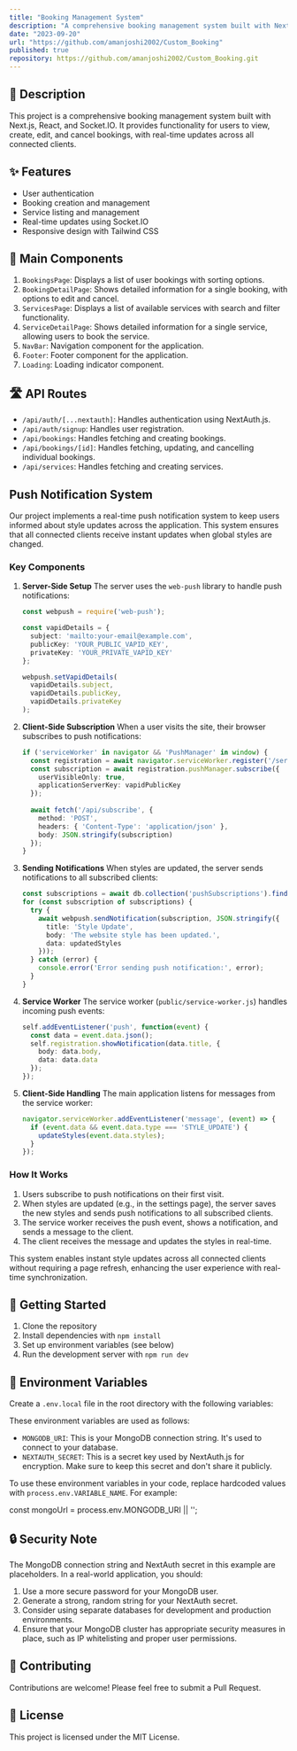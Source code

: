 ```yaml
---
title: "Booking Management System"
description: "A comprehensive booking management system built with Next.js, React, and Socket.IO, providing real-time updates and push notifications."
date: "2023-09-20"
url: "https://github.com/amanjoshi2002/Custom_Booking"
published: true
repository: https://github.com/amanjoshi2002/Custom_Booking.git
---
```


## 📝 Description

This project is a comprehensive booking management system built with Next.js, React, and Socket.IO. It provides functionality for users to view, create, edit, and cancel bookings, with real-time updates across all connected clients.

## ✨ Features

- User authentication
- Booking creation and management
- Service listing and management
- Real-time updates using Socket.IO
- Responsive design with Tailwind CSS

## 🚀 Main Components

1. `BookingsPage`: Displays a list of user bookings with sorting options.
2. `BookingDetailPage`: Shows detailed information for a single booking, with options to edit and cancel.
3. `ServicesPage`: Displays a list of available services with search and filter functionality.
4. `ServiceDetailPage`: Shows detailed information for a single service, allowing users to book the service.
5. `NavBar`: Navigation component for the application.
6. `Footer`: Footer component for the application.
7. `Loading`: Loading indicator component.

## 🛣️ API Routes

- `/api/auth/[...nextauth]`: Handles authentication using NextAuth.js.
- `/api/auth/signup`: Handles user registration.
- `/api/bookings`: Handles fetching and creating bookings.
- `/api/bookings/[id]`: Handles fetching, updating, and cancelling individual bookings.
- `/api/services`: Handles fetching and creating services.

## Push Notification System

Our project implements a real-time push notification system to keep users informed about style updates across the application. This system ensures that all connected clients receive instant updates when global styles are changed.

### Key Components

1. **Server-Side Setup**
   The server uses the `web-push` library to handle push notifications:

   ```typescript
   const webpush = require('web-push');

   const vapidDetails = {
     subject: 'mailto:your-email@example.com',
     publicKey: 'YOUR_PUBLIC_VAPID_KEY',
     privateKey: 'YOUR_PRIVATE_VAPID_KEY'
   };

   webpush.setVapidDetails(
     vapidDetails.subject,
     vapidDetails.publicKey,
     vapidDetails.privateKey
   );
   ```

2. **Client-Side Subscription**
   When a user visits the site, their browser subscribes to push notifications:

   ``` typescript
   if ('serviceWorker' in navigator && 'PushManager' in window) {
     const registration = await navigator.serviceWorker.register('/service-worker.js');
     const subscription = await registration.pushManager.subscribe({
       userVisibleOnly: true,
       applicationServerKey: vapidPublicKey
     });
     
     await fetch('/api/subscribe', {
       method: 'POST',
       headers: { 'Content-Type': 'application/json' },
       body: JSON.stringify(subscription)
     });
   }
   ```

3. **Sending Notifications**
   When styles are updated, the server sends notifications to all subscribed clients:

   ```typescript
   const subscriptions = await db.collection('pushSubscriptions').find({}).toArray();
   for (const subscription of subscriptions) {
     try {
       await webpush.sendNotification(subscription, JSON.stringify({
         title: 'Style Update',
         body: 'The website style has been updated.',
         data: updatedStyles
       }));
     } catch (error) {
       console.error('Error sending push notification:', error);
     }
   }
   ```

4. **Service Worker**
   The service worker (`public/service-worker.js`) handles incoming push events:

   ```typescript
   self.addEventListener('push', function(event) {
     const data = event.data.json();
     self.registration.showNotification(data.title, {
       body: data.body,
       data: data.data
     });
   });
   ```

5. **Client-Side Handling**
   The main application listens for messages from the service worker:

   ```typescript
   navigator.serviceWorker.addEventListener('message', (event) => {
     if (event.data && event.data.type === 'STYLE_UPDATE') {
       updateStyles(event.data.styles);
     }
   });
   ```

### How It Works

1. Users subscribe to push notifications on their first visit.
2. When styles are updated (e.g., in the settings page), the server saves the new styles and sends push notifications to all subscribed clients.
3. The service worker receives the push event, shows a notification, and sends a message to the client.
4. The client receives the message and updates the styles in real-time.

This system enables instant style updates across all connected clients without requiring a page refresh, enhancing the user experience with real-time synchronization.


## 🏁 Getting Started

1. Clone the repository
2. Install dependencies with `npm install`
3. Set up environment variables (see below)
4. Run the development server with `npm run dev`

## 🔐 Environment Variables

Create a `.env.local` file in the root directory with the following variables:

These environment variables are used as follows:

- `MONGODB_URI`: This is your MongoDB connection string. It's used to connect to your database.
- `NEXTAUTH_SECRET`: This is a secret key used by NextAuth.js for encryption. Make sure to keep this secret and don't share it publicly.


To use these environment variables in your code, replace hardcoded values with `process.env.VARIABLE_NAME`. For example:

const mongoUrl = process.env.MONGODB_URI || '';


## 🔒 Security Note

The MongoDB connection string and NextAuth secret in this example are placeholders. In a real-world application, you should:

1. Use a more secure password for your MongoDB user.
2. Generate a strong, random string for your NextAuth secret.
3. Consider using separate databases for development and production environments.
4. Ensure that your MongoDB cluster has appropriate security measures in place, such as IP whitelisting and proper user permissions.


## 🤝 Contributing

Contributions are welcome! Please feel free to submit a Pull Request.

## 📄 License

This project is licensed under the MIT License.

